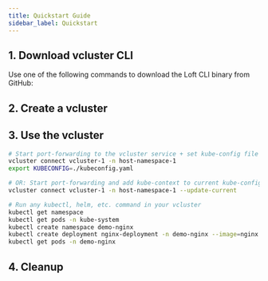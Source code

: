 ```yaml
---
title: Quickstart Guide
sidebar_label: Quickstart
---
```



## 1. Download vcluster CLI
Use one of the following commands to download the Loft CLI binary from GitHub:

<InstallCLIFragment/>

## 2. Create a vcluster
<DeployFragment/>

## 3. Use the vcluster
```bash
# Start port-forwarding to the vcluster service + set kube-config file
vcluster connect vcluster-1 -n host-namespace-1
export KUBECONFIG=./kubeconfig.yaml

# OR: Start port-forwarding and add kube-context to current kube-config file
vcluster connect vcluster-1 -n host-namespace-1 --update-current

# Run any kubectl, helm, etc. command in your vcluster
kubectl get namespace
kubectl get pods -n kube-system
kubectl create namespace demo-nginx
kubectl create deployment nginx-deployment -n demo-nginx --image=nginx
kubectl get pods -n demo-nginx
```

## 4. Cleanup
<DeleteFragment/>
